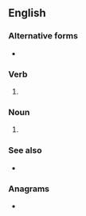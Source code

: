 ==English==

===Alternative forms===
* {{l|en|dueling}} {{qualifier|US}}

===Verb===
{{head|en|verb form}}

# {{lb|en|British}} {{present participle of|en|duel|nocat=1}}

===Noun===
{{en-noun}}

# {{alt sp|en|dueling}}

===See also===
* {{l|en|dualling}}

===Anagrams===
* {{anagrams|en|a=degillnu|ungilled}}